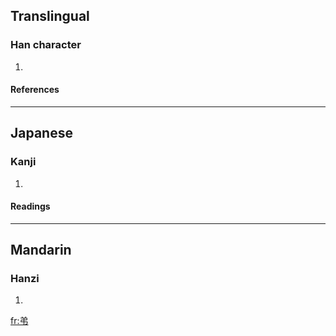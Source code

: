 ==Translingual==
===Han character===
{{Han char|rn=57|rad=弓|as=03|sn=6|four=8052<sub>7</sub>|canj=金弓中 (CNL), 人心弓中 (OPNL), X金弓中 (XCNL)}}
# {{defn|Han|sort=弓03}}
====References====
{{Han ref|kx=0357.050|dkj=09723|dj=0673.130|hdz=10243.060|uh=5F1A|ud=24346|bh=C9DE|bd=51678}}
----
==Japanese==
===Kanji===
{{ja-kanji|grade=|rs=弓03}}
# {{defn|Japanese}} 
====Readings====
{{ja-readings|on=[[たい]] (tai), [[で]] (de)|kun=}}
----
==Mandarin==
===Hanzi===
{{cmn-hanzi|pin=[[tuí]] (tui2)|wg=t'ui<sup>2</sup>}}
# {{defn|Mandarin}}

[[fr:弚]]